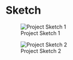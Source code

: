# Sketch {.unnumbered}

![Project Sketch 1](images/IMG_3634.jpg)

![Project Sketch 2](images/IMG_3635.jpg)
